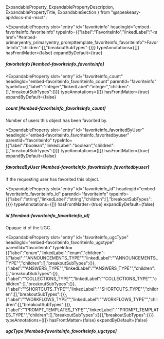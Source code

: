   ExpandableProperty,
  ExpandablePropertyDescription,
  ExpandablePropertyTitle,
  ExpandableSection
} from "@speakeasy-api/docs-md-react";

<ExpandableSection>

<ExpandableProperty
  slot="entry"
  id="favoriteinfo"
  headingId="embed-favoriteinfo_favoriteinfo"
  typeInfo={{"label":"FavoriteInfo","linkedLabel":"<a href=\"#embed-primaryentry_primaryentry_prompttemplate_favoriteinfo_favoriteinfo\">FavoriteInfo</a>","children":[],"breakoutSubTypes":{}}}
  typeAnnotations={[]}
  hasFrontMatter={false}
  expandByDefault={true}
>

<ExpandablePropertyTitle slot="title">

##### favoriteInfo [#embed-favoriteinfo_favoriteinfo]

</ExpandablePropertyTitle>

</ExpandableProperty>

<ExpandableProperty
  slot="entry"
  id="favoriteinfo_count"
  headingId="embed-favoriteinfo_favoriteinfo_count"
  parentId="favoriteinfo"
  typeInfo={{"label":"integer","linkedLabel":"integer","children":[],"breakoutSubTypes":{}}}
  typeAnnotations={[]}
  hasFrontMatter={true}
  expandByDefault={false}
>

<ExpandablePropertyTitle slot="title">

##### count [#embed-favoriteinfo_favoriteinfo_count]

</ExpandablePropertyTitle>

<ExpandablePropertyDescription slot="description">

Number of users this object has been favorited by.

</ExpandablePropertyDescription>

</ExpandableProperty>

<ExpandableProperty
  slot="entry"
  id="favoriteinfo_favoritedByUser"
  headingId="embed-favoriteinfo_favoriteinfo_favoritedbyuser"
  parentId="favoriteinfo"
  typeInfo={{"label":"boolean","linkedLabel":"boolean","children":[],"breakoutSubTypes":{}}}
  typeAnnotations={[]}
  hasFrontMatter={true}
  expandByDefault={false}
>

<ExpandablePropertyTitle slot="title">

##### favoritedByUser [#embed-favoriteinfo_favoriteinfo_favoritedbyuser]

</ExpandablePropertyTitle>

<ExpandablePropertyDescription slot="description">

If the requesting user has favorited this object.

</ExpandablePropertyDescription>

</ExpandableProperty>

<ExpandableProperty
  slot="entry"
  id="favoriteinfo_id"
  headingId="embed-favoriteinfo_favoriteinfo_id"
  parentId="favoriteinfo"
  typeInfo={{"label":"string","linkedLabel":"string","children":[],"breakoutSubTypes":{}}}
  typeAnnotations={[]}
  hasFrontMatter={true}
  expandByDefault={false}
>

<ExpandablePropertyTitle slot="title">

##### id [#embed-favoriteinfo_favoriteinfo_id]

</ExpandablePropertyTitle>

<ExpandablePropertyDescription slot="description">

Opaque id of the UGC.

</ExpandablePropertyDescription>

</ExpandableProperty>

<ExpandableProperty
  slot="entry"
  id="favoriteinfo_ugcType"
  headingId="embed-favoriteinfo_favoriteinfo_ugctype"
  parentId="favoriteinfo"
  typeInfo={{"label":"enum","linkedLabel":"enum","children":[{"label":"\"ANNOUNCEMENTS_TYPE\"","linkedLabel":"\"ANNOUNCEMENTS_TYPE\"","children":[],"breakoutSubTypes":{}},{"label":"\"ANSWERS_TYPE\"","linkedLabel":"\"ANSWERS_TYPE\"","children":[],"breakoutSubTypes":{}},{"label":"\"COLLECTIONS_TYPE\"","linkedLabel":"\"COLLECTIONS_TYPE\"","children":[],"breakoutSubTypes":{}},{"label":"\"SHORTCUTS_TYPE\"","linkedLabel":"\"SHORTCUTS_TYPE\"","children":[],"breakoutSubTypes":{}},{"label":"\"WORKFLOWS_TYPE\"","linkedLabel":"\"WORKFLOWS_TYPE\"","children":[],"breakoutSubTypes":{}},{"label":"\"PROMPT_TEMPLATES_TYPE\"","linkedLabel":"\"PROMPT_TEMPLATES_TYPE\"","children":[],"breakoutSubTypes":{}}],"breakoutSubTypes":{}}}
  typeAnnotations={[]}
  hasFrontMatter={false}
  expandByDefault={false}
>

<ExpandablePropertyTitle slot="title">

##### ugcType [#embed-favoriteinfo_favoriteinfo_ugctype]

</ExpandablePropertyTitle>

</ExpandableProperty>

</ExpandableSection>
